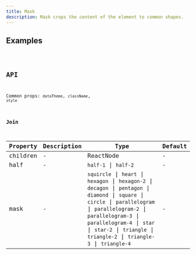 ```yaml
---
title: Mask
description: Mask crops the content of the element to common shapes.
---
```


## Examples

<code src="./demo/basic.tsx" />

## API

Common props: `dataTheme`, `className`, `style`

### Join

| Property | Description | Type | Default |
| --- | --- | --- | --- |
| children | - | ReactNode | - |
| half | - | `half-1` \| `half-2` | - |
| mask | - | `squircle` \| `heart` \| `hexagon` \| `hexagon-2` \| `decagon` \| `pentagon` \| `diamond` \| `square` \| `circle` \| `parallelogram` \| `parallelogram-2` \| `parallelogram-3` \| `parallelogram-4` \| `star` \| `star-2` \| `triangle` \| `triangle-2` \| `triangle-3` \| `triangle-4` | - |
